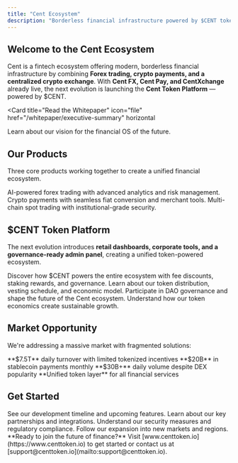 ```yaml
---
title: "Cent Ecosystem"
description: "Borderless financial infrastructure powered by $CENT token"
---
```


## Welcome to the Cent Ecosystem

Cent is a fintech ecosystem offering modern, borderless financial infrastructure by combining **Forex trading, crypto payments, and a centralized crypto exchange**. With **Cent FX, Cent Pay, and CentXchange** already live, the next evolution is launching the **Cent Token Platform** — powered by $CENT.

<Card
  title="Read the Whitepaper"
  icon="file"
  href="/whitepaper/executive-summary"
  horizontal
>
  Learn about our vision for the financial OS of the future.
</Card>

## Our Products

Three core products working together to create a unified financial ecosystem.

<CardGroup cols={3}>
  <Card title="Cent FX" icon="chart" href="/products/cent-fx">
    AI-powered forex trading with advanced analytics and risk management.
  </Card>
  <Card title="Cent Pay" icon="credit-card" href="/products/cent-pay">
    Crypto payments with seamless fiat conversion and merchant tools.
  </Card>
  <Card title="CentXchange" icon="chart" href="/products/centxchange">
    Multi-chain spot trading with institutional-grade security.
  </Card>
</CardGroup>

## $CENT Token Platform

The next evolution introduces **retail dashboards, corporate tools, and a governance-ready admin panel**, creating a unified token-powered ecosystem.

<CardGroup cols={2}>
  <Card title="Token Utility" icon="coins" href="/token/token-utility">
    Discover how $CENT powers the entire ecosystem with fee discounts, staking
    rewards, and governance.
  </Card>
  <Card title="Tokenomics" icon="chart" href="/token/tokenomics">
    Learn about our token distribution, vesting schedule, and economic model.
  </Card>
  <Card title="Governance" icon="check" href="/token/governance-dao">
    Participate in DAO governance and shape the future of the Cent ecosystem.
  </Card>
  <Card
    title="Ecosystem Flywheel"
    icon="repeat"
    href="/token/ecosystem-flywheel"
  >
    Understand how our token economics create sustainable growth.
  </Card>
</CardGroup>

## Market Opportunity

We're addressing a massive market with fragmented solutions:

<Columns cols={2}>
  <Card title="Forex Market" icon="globe">
    **$7.5T** daily turnover with limited tokenized incentives
  </Card>
  <Card title="Crypto Payments" icon="credit-card">
    **$20B** in stablecoin payments monthly
  </Card>
  <Card title="Centralized Exchanges" icon="chart">
    **$30B+** daily volume despite DEX popularity
  </Card>
  <Card title="Our Solution" icon="puzzle">
    **Unified token layer** for all financial services
  </Card>
</Columns>

## Get Started

<CardGroup cols={2}>
  <Card title="Product Roadmap" icon="road" href="/roadmap/product-roadmap">
    See our development timeline and upcoming features.
  </Card>
  <Card
    title="Strategic Partnerships"
    icon="handshake"
    href="/roadmap/strategic-partnerships"
  >
    Learn about our key partnerships and integrations.
  </Card>
  <Card
    title="Security & Compliance"
    icon="shield"
    href="/roadmap/security-compliance"
  >
    Understand our security measures and regulatory compliance.
  </Card>
  <Card title="Global Expansion" icon="globe" href="/roadmap/global-expansion">
    Follow our expansion into new markets and regions.
  </Card>
</CardGroup>

<Note>
  **Ready to join the future of finance?** Visit
  [www.centtoken.io](https://www.centtoken.io) to get started or contact us at
  [support@centtoken.io](mailto:support@centtoken.io).
</Note>
